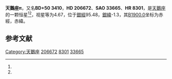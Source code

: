 {{Starbox begin
| name = 天鵝座π
}}
{{Starbox observe
| epoch = [[J2000.0|J2000.0]]
| constell = [[天鵝座|天鵝座]]<ref name=SIMBAD>{{cite web
 | url=http://simbad.u-strasbg.fr/simbad/sim-id?Ident=HR+8301
 | title =Pulsating variable Star
 | publisher=Centre de Données astronomiques de Strasbourg
 | work=SIMBAD
 | accessdate=2012-07-13}}</ref><ref name=DATA>{{cite web
 | url=http://vizier.u-strasbg.fr/viz-bin/VizieR-5?-out.add=.&-source=5050&-corr=PK=HR&-out.max=9999&HR=8301
 | title=VizieR Detailed Page
 | accessdate=2012-07-13
 | archive-date=2016-03-05
 | archive-url=https://web.archive.org/web/20160305215552/http://vizier.u-strasbg.fr/viz-bin/VizieR-5?-out.add=.&-source=5050&-corr=PK=HR&-out.max=9999&HR=8301
 | dead-url=no
 }}</ref>
| 星官 = 
| ra = {{RA|21|42|5.7}}<ref name=SIMBAD /><ref name=DATA />
| dec = {{DEC|+51|11|23}}<ref name=SIMBAD /><ref name=DATA />
| appmag_v = 4.67<ref name=SIMBAD /><ref name=DATA />
}}
{{Starbox character
| class = B3IV<ref name=SIMBAD /><ref name=DATA />
| b-v = -0.12<ref name=SIMBAD /><ref name=DATA />
| u-b = -0.68<ref name=SIMBAD /><ref name=DATA />
| r-i = -0.13<ref name=SIMBAD /><ref name=DATA />
| variable = 
}}
{{Starbox astrometry
| radial_v = -0.68
| prop_mo_ra = -8
| parallax = 
| p_error = 
}}
{{Starbox catalog
| names =BD+50 3410，[[SAO星表|SAO]] 33665，[[HD星表|HD]] 206672，[[HR星表|HR]] 8301}}
{{Starbox reference |Simbad=HR+8301}}
{{Starbox end}}

'''天鵝座π'''，又名'''BD+50 3410'''，'''HD 206672'''、'''SAO 33665'''、'''HR 8301'''，是[[天鵝座|天鵝座]]的一颗恒星<ref name=SIMBAD /><ref name=DATA />，视星等为4.67，位于[[銀道座標系|銀經]]95.48，[[銀道座標系|銀緯]]-1.3，其[[B1900.0|B1900.0]]坐标为赤經{{RA|21|38|32.5}}，赤緯{{DEC|+50|-1.3|59}}。

== 参考文献 ==
{{reflist}}

{{star-stub}}

{{天鵝座恒星}}
[[Category:天鵝座|Category:天鵝座]]
[[Category:HD和HDE天體|206672]]
[[Category:HR天體|8301]]
[[Category:SAO天體|33665]]